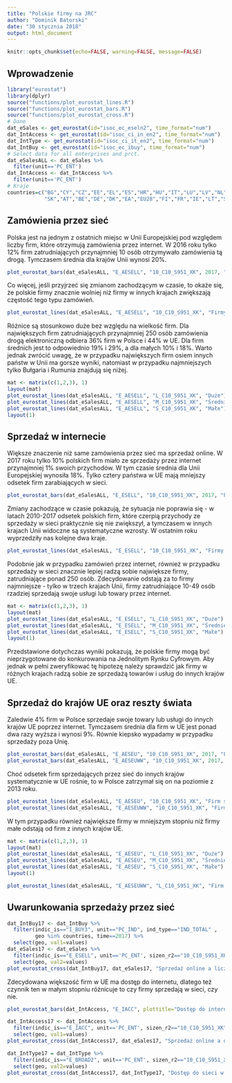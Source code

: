 ```yaml
---
title: "Polskie firmy na JRC"
author: "Dominik Batorski"
date: "30 stycznia 2018"
output: html_document
---
```


```r
knitr::opts_chunk$set(echo=FALSE, warning=FALSE, message=FALSE)
```

## Wprowadzenie

```r
library("eurostat")
library(dplyr)
source("functions/plot_eurostat_lines.R")
source("functions/plot_eurostat_bars.R")
source("functions/plot_eurostat_cross.R")
# Dane
dat_eSales <- get_eurostat(id="isoc_ec_eseln2", time_format="num")
dat_IntAccess <- get_eurostat(id="isoc_ci_in_en2", time_format="num")
dat_IntType <- get_eurostat(id="isoc_ci_it_en2", time_format="num")
dat_IntBuy <- get_eurostat(id="isoc_ec_ibuy", time_format="num")
# Select data for all enterprises and prct.
dat_eSalesALL <- dat_eSales %>% 
  filter(unit=='PC_ENT')
dat_IntAccess <- dat_IntAccess %>% 
  filter(unit=='PC_ENT')
# Kraje
countries=c("BG","CY","CZ","EE","EL","ES","HR","HU","IT","LU","LV","NL","PL","PT","RO","SE",
            "SK","AT","BE","DE","DK","EA","EU28","FI","FR","IE","LT","SI","UK")
```

## Zamówienia przez sieć

Polska jest na jednym z ostatnich miejsc w Unii Europejskiej pod względem liczby firm, które otrzymują zamówienia przez internet. W 2016 roku tylko 12% firm zatrudniających przynajmniej 10 osób otrzymywało zamówienia tą drogą. Tymczasem średnia dla krajów Unii wynosi 20%. 

```r
plot_eurostat_bars(dat_eSalesALL, "E_AESELL", "10_C10_S951_XK", 2017, "Firmy otrzymujące zamówienia przez sieć")
```

Co więcej, jeśli przyjrzeć się zmianom zachodzącym w czasie, to okaże się, że polskie firmy znacznie wolniej niż firmy w innych krajach zwiększają częstość tego typu zamówień. 

```r
plot_eurostat_lines(dat_eSalesALL, "E_AESELL", "10_C10_S951_XK", "Firmy otrzymujące zamówienia przez sieć")
```

Różnice są stosunkowo duże bez względu na wielkość firm. Dla największych firm zatrudniających przynajmniej 250 osób zamówienia drogą elektroniczną odbiera 36% firm w Polsce i 44% w UE. Dla firm średnich jest to odpowiednio 19% i 29%, a dla małych 10% i 18%. Warto jednak zwrócić uwagę, że w przypadku największych firm osiem innych państw w Unii ma gorsze wyniki, natomiast w przypadku najmniejszych tylko Bułgaria i Rumunia znajdują się niżej. 

```r
mat <- matrix(c(1,2,3), 1)
layout(mat)
plot_eurostat_lines(dat_eSalesALL, "E_AESELL", "L_C10_S951_XK", "Duże")
plot_eurostat_lines(dat_eSalesALL, "E_AESELL", "M_C10_S951_XK", "Średnie")
plot_eurostat_lines(dat_eSalesALL, "E_AESELL", "S_C10_S951_XK", "Małe")
layout(1)
```


## Sprzedaż w internecie

Większe znaczenie niż same zamówienia przez sieć ma sprzedaż online. W 2017 roku tylko 10% polskich firm miało ze sprzedaży przez internet przynajmniej 1% swoich przychodów. W tym czasie średnia dla Unii Europejskiej wynosiła 18%. Tylko cztery państwa w UE mają mniejszy odsetek firm zarabiających w sieci. 

```r
plot_eurostat_bars(dat_eSalesALL, "E_ESELL", "10_C10_S951_XK", 2017, "Firmy sprzedające przez sieć (min 1% przychodów)")
```

Zmiany zachodzące w czasie pokazują, że sytuacja nie poprawia się - w latach 2010-2017 odsetek polskich firm, które czerpią przychody ze sprzedaży w sieci praktycznie się nie zwiększył, a tymczasem w innych krajach Unii widoczne są systematyczne wzrosty. W ostatnim roku wyprzedziły nas kolejne dwa kraje. 

```r
plot_eurostat_lines(dat_eSalesALL, "E_ESELL", "10_C10_S951_XK", "Firmy sprzedające przez sieć (min 1% przychodów)")
```

Podobnie jak w przypadku zamówień przez internet, również w przypadku sprzedaży w sieci znacznie lepiej radzą sobie największe firmy, zatrudniające ponad 250 osób. Zdecydowanie odstają za to firmy najmniejsze - tylko w trzech krajach Unii, firmy zatrudniające 10-49 osób rzadziej sprzedają swoje usługi lub towary przez internet.  

```r
mat <- matrix(c(1,2,3), 1)
layout(mat)
plot_eurostat_lines(dat_eSalesALL, "E_ESELL", "L_C10_S951_XK", "Duże")
plot_eurostat_lines(dat_eSalesALL, "E_ESELL", "M_C10_S951_XK", "Średnie")
plot_eurostat_lines(dat_eSalesALL, "E_ESELL", "S_C10_S951_XK", "Małe")
layout(1)
```

Przedstawione dotychczas wyniki pokazują, że polskie firmy mogą być nieprzygotowane do konkurowania na Jednolitym Rynku Cyfrowym. Aby jednak w pełni zweryfikować tę hipotezę należy sprawdzić jak firmy w różnych krajach radzą sobie ze sprzedażą towarów i usług do innych krajów UE. 


## Sprzedaż do krajów UE oraz reszty świata

Zaledwie 4% firm w Polsce sprzedaje swoje towary lub usługi do innych krajów UE poprzez internet. Tymczasem średnia dla firm w UE jest ponad dwa razy wyższa i wynosi 9%. Równie kiepsko wypadamy w przypadku sprzedaży poza Unię. 

```r
plot_eurostat_bars(dat_eSalesALL, "E_AESEU", "10_C10_S951_XK", 2017, "Firmy sprzedające przez sieć do innych krajów UE")
plot_eurostat_bars(dat_eSalesALL, "E_AESEUWW", "10_C10_S951_XK", 2017, "Firmy sprzedające przez sieć do innych krajów")
```

Choć odsetek firm sprzedających przez sieć do innych krajów systematycznie w UE rośnie, to w Polsce zatrzymał się on na poziomie z 2013 roku.  

```r
plot_eurostat_lines(dat_eSalesALL, "E_AESEU", "10_C10_S951_XK", "Firm sprzedające przez sieć do innych krajów UE")
plot_eurostat_lines(dat_eSalesALL, "E_AESEUWW", "10_C10_S951_XK", "Firm sprzedające przez sieć do innych krajów")

```

W tym przypadku również największe firmy w mniejszym stopniu niż firmy małe odstają od firm z innych krajów UE.  

```r
mat <- matrix(c(1,2,3), 1)
layout(mat)
plot_eurostat_lines(dat_eSalesALL, "E_AESEU", "L_C10_S951_XK", "Duże")
plot_eurostat_lines(dat_eSalesALL, "E_AESEU", "M_C10_S951_XK", "Średnie")
plot_eurostat_lines(dat_eSalesALL, "E_AESEU", "S_C10_S951_XK", "Małe")
layout(1)
```


```r
plot_eurostat_lines(dat_eSalesALL, "E_AESEUWW", "L_C10_S951_XK", "Firm sprzedające przez sieć do innych krajów")
```

## Uwarunkowania sprzedaży przez sieć

```r
dat_IntBuy17 <- dat_IntBuy %>% 
  filter(indic_is=="I_BUY3", unit=="PC_IND", ind_type=="IND_TOTAL" , 
         geo %in% countries, time==2017) %>%
  select(geo, val1=values)
dat_eSales17 <- dat_eSales %>% 
  filter(indic_is=="E_ESELL", unit=='PC_ENT', sizen_r2=="10_C10_S951_XK", geo %in% countries, time==2017) %>%
  select(geo, val2=values)
plot_eurostat_cross(dat_IntBuy17, dat_eSales17, "Sprzedaż online a liczba kupujących przez internet", "Procent osób kupujących przez sieć w ostatnich 3 miesiącach", "Procent firm, które sprzedają w sieci")
```

Zdecydowana większość firm w UE ma dostęp do internetu, dlatego też czynnik ten w małym stopniu różnicuje to czy firmy sprzedają w sieci, czy nie.

```r
plot_eurostat_bars(dat_IntAccess, "E_IACC", plottitle="Dostęp do internetu w firmach")
```


```r
dat_IntAccess17 <- dat_IntAccess %>% 
  filter(indic_is=="E_IACC", unit=='PC_ENT', sizen_r2=="10_C10_S951_XK", geo %in% countries, time==2017) %>%
  select(geo, val1=values)
plot_eurostat_cross(dat_IntAccess17, dat_eSales17, "Sprzedaż online a dostęp do sieci w firmach")
```

```r
dat_IntType17 = dat_IntType %>%
  filter(indic_is=="E_BROAD2", unit=='PC_ENT', sizen_r2=="10_C10_S951_XK", geo %in% countries, time==2017) %>%
  select(geo, val2=values)
plot_eurostat_cross(dat_IntAccess17, dat_IntType17, "Dostęp do sieci w firmach", regresja = F)
```

